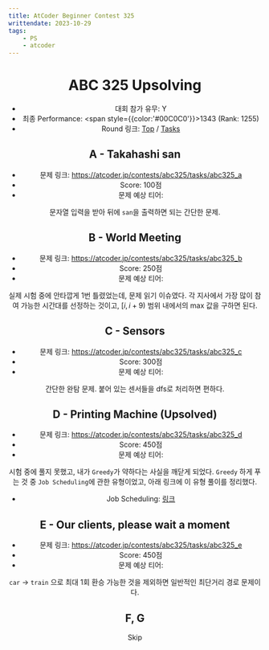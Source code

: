 ```yaml
---
title: AtCoder Beginner Contest 325
writtendate: 2023-10-29
tags:
    - PS
    - atcoder
---
```


<Header />

# ABC 325 Upsolving

- 대회 참가 유무: Y
- 최종 Performance: <span style={{color:'#00C0C0'}}>1343</span> (Rank: 1255)
- Round 링크: [Top](https://atcoder.jp/contests/abc325) / [Tasks](https://atcoder.jp/contests/abc325/tasks)

## A - Takahashi san

- 문제 링크: https://atcoder.jp/contests/abc325/tasks/abc325_a
- Score: 100점
- 문제 예상 티어: <SolvedTier tierName={TierName.Bronze} grade={5} width={15} />

문자열 입력을 받아 뒤에 `san`을 출력하면 되는 간단한 문제.


## B - World Meeting

- 문제 링크: https://atcoder.jp/contests/abc325/tasks/abc325_b
- Score: 250점
- 문제 예상 티어: <SolvedTier tierName={TierName.Bronze} grade={1} width={15} />

실제 시험 중에 안타깝게 1번 틀렸었는데, 문제 읽기 이슈였다. 각 지사에서 가장 많이 참여 가능한 시간대를 선정하는 것이고, $[i, i + 9)$ 범위 내에서의 max 값을 구하면 된다.


## C - Sensors

- 문제 링크: https://atcoder.jp/contests/abc325/tasks/abc325_c
- Score: 300점
- 문제 예상 티어: <SolvedTier tierName={TierName.Silver} grade={3} width={15} />

간단한 완탐 문제. 붙어 있는 센서들을 dfs로 처리하면 편하다.


## D - Printing Machine (Upsolved)

- 문제 링크: https://atcoder.jp/contests/abc325/tasks/abc325_d
- Score: 450점
- 문제 예상 티어: <SolvedTier tierName={TierName.Gold} grade={1} width={15} />

시험 중에 풀지 못했고, 내가 `Greedy`가 약하다는 사실을 깨닫게 되었다. `Greedy` 하게 푸는 것 중 `Job Scheduling`에 관한 유형이었고, 아래 링크에 이 유형 풀이를 정리했다.

- Job Scheduling: <a href="/ps/Algorithm/Greedy/JobScheduling">링크</a>


## E - Our clients, please wait a moment

- 문제 링크: https://atcoder.jp/contests/abc325/tasks/abc325_e
- Score: 450점
- 문제 예상 티어: <SolvedTier tierName={TierName.Gold} grade={2} width={15} />

`car` -\> `train` 으로 최대 1회 환승 가능한 것을 제외하면 일반적인 최단거리 경로 문제이다.


## F, G

Skip


<TagList />
<Comment />
